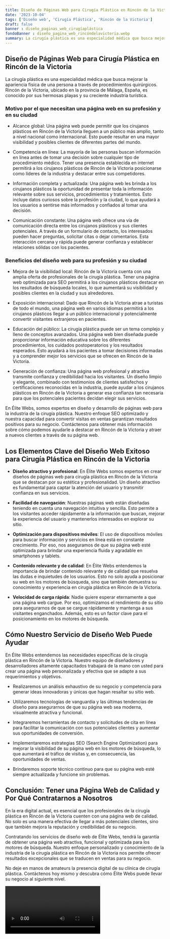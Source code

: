 ```yaml
---
title: Diseño de Páginas Web para Cirugía Plástica en Rincón de la Victoria
date: '2023-10-04'
tags: ['Diseño web', 'Cirugía Plástica', 'Rincón de la Victoria']
draft: false
banner : diseño_paginas_web_cirugíaplástica
fondoBanner : diseño_pagina_web_rincóndelavictoria.webp
summary: La cirugía plástica es una especialidad médica que busca mejorar la apariencia física de una persona a través de procedimientos quirúrgicos. Rincón de la Victoria, ubicado en la provincia de Málaga, España, es conocido por sus hermosas playas y su creciente industria turística.
---
```


## Diseño de Páginas Web para Cirugía Plástica en Rincón de la Victoria

La cirugía plástica es una especialidad médica que busca mejorar la apariencia física de una persona a través de procedimientos quirúrgicos. Rincón de la Victoria, ubicado en la provincia de Málaga, España, es conocido por sus hermosas playas y su creciente industria turística.

### Motivo por el que necesitan una página web en su profesión y en su ciudad

- Alcance global: Una página web puede permitir que los cirujanos plásticos en Rincón de la Victoria lleguen a un público más amplio, tanto a nivel nacional como internacional. Esto puede resultar en una mayor visibilidad y posibles clientes de diferentes partes del mundo.

- Competencia en línea: La mayoría de las personas buscan información en línea antes de tomar una decisión sobre cualquier tipo de procedimiento médico. Tener una presencia establecida en internet permitirá a los cirujanos plásticos de Rincón de la Victoria posicionarse como líderes de la industria y destacar entre sus competidores.

- Información completa y actualizada: Una página web les brinda a los cirujanos plásticos la oportunidad de presentar toda la información relevante sobre sus servicios, procedimientos y tratamientos. Esto incluye datos curiosos sobre la profesión y la ciudad, lo que ayudará a los usuarios a sentirse más informados y confiados al tomar una decisión.

- Comunicación constante: Una página web ofrece una vía de comunicación directa entre los cirujanos plásticos y sus clientes potenciales. A través de un formulario de contacto, los interesados pueden hacer preguntas, solicitar citas o dejar comentarios. Esta interacción cercana y rápida puede generar confianza y establecer relaciones sólidas con los pacientes.

### Beneficios del diseño web para su profesión y su ciudad

- Mejora de la visibilidad local: Rincón de la Victoria cuenta con una amplia oferta de profesionales de la cirugía plástica. Tener una página web optimizada para SEO permitirá a los cirujanos plásticos destacar en los resultados de búsqueda locales, lo que aumentará su visibilidad y posibles clientes en la ciudad y sus alrededores.

- Exposición internacional: Dado que Rincón de la Victoria atrae a turistas de todo el mundo, una página web en varios idiomas permitirá a los cirujanos plásticos llegar a un público internacional y potencialmente convertir visitantes extranjeros en pacientes.

- Educación del público: La cirugía plástica puede ser un tema complejo y lleno de conceptos avanzados. Una página web bien diseñada puede proporcionar información educativa sobre los diferentes procedimientos, los cuidados postoperatorios y los resultados esperados. Esto ayudará a los pacientes a tomar decisiones informadas y a comprender mejor los servicios que se ofrecen en Rincón de la Victoria.

- Generación de confianza: Una página web profesional y atractiva transmite confianza y credibilidad hacia los visitantes. Un diseño limpio y elegante, combinado con testimonios de clientes satisfechos y certificaciones reconocidas en la industria, puede ayudar a los cirujanos plásticos en Rincón de la Victoria a generar esa confianza tan necesaria para que los potenciales pacientes decidan elegir sus servicios.

En Élite Webs, somos expertos en diseño y desarrollo de páginas web para la industria de la cirugía plástica. Nuestro enfoque SEO optimizado y nuestra capacidad para convertir visitas en ventas garantizan resultados positivos para su negocio. Contáctenos para obtener más información sobre cómo podemos ayudarle a destacar en Rincón de la Victoria y atraer a nuevos clientes a través de su página web.

<GifSeo />

<Cta />

## Los Elementos Clave del Diseño Web Exitoso para Cirugía Plástica en Rincón de la Victoria

- **Diseño atractivo y profesional**: En Élite Webs somos expertos en crear diseños de páginas web para cirugía plástica en Rincón de la Victoria que se destacan por su estética y profesionalidad. Un diseño atractivo es fundamental para captar la atención del usuario y transmitir confianza en sus servicios.

- **Facilidad de navegación**: Nuestras páginas web están diseñadas teniendo en cuenta una navegación intuitiva y sencilla. Esto permite a los visitantes acceder rápidamente a la información que buscan, mejorar la experiencia del usuario y mantenerlos interesados en explorar su sitio.

- **Optimización para dispositivos móviles**: El uso de dispositivos móviles para buscar información y servicios en línea está en constante crecimiento. Por eso, nos aseguramos de que su página web esté optimizada para brindar una experiencia fluida y agradable en smartphones y tablets.

- **Contenido relevante y de calidad**: En Élite Webs entendemos la importancia de brindar contenido relevante y de calidad que resuelva las dudas e inquietudes de los usuarios. Esto no solo ayuda a posicionar su web en los motores de búsqueda, sino que también demuestra su conocimiento y experiencia en cirugía plástica en Rincón de la Victoria.

- **Velocidad de carga rápida**: Nadie quiere esperar eternamente a que una página web cargue. Por eso, optimizamos el rendimiento de su sitio para asegurarnos de que se cargue rápidamente y mantenga a sus visitantes enganchados. Además, esto es un factor clave para el posicionamiento en los motores de búsqueda.

## Cómo Nuestro Servicio de Diseño Web Puede Ayudar

En Élite Webs entendemos las necesidades específicas de la cirugía plástica en Rincón de la Victoria. Nuestro equipo de diseñadores y desarrolladores altamente capacitados trabajará de la mano con usted para crear una página web personalizada y efectiva que se adapte a sus requerimientos y objetivos.

- Realizaremos un análisis exhaustivo de su negocio y competencia para generar ideas innovadoras y únicas que hagan resaltar su sitio web.

- Utilizaremos tecnologías de vanguardia y las últimas tendencias de diseño para asegurarnos de que su página web sea moderna, visualmente atractiva y funcional.

- Integraremos herramientas de contacto y solicitudes de cita en línea para facilitar la comunicación con sus potenciales clientes y aumentar sus oportunidades de conversión.

- Implementaremos estrategias SEO (Search Engine Optimization) para mejorar la visibilidad de su página web en los motores de búsqueda, lo que aumentará el tráfico de visitas y, en consecuencia, las oportunidades de ventas.

- Brindaremos soporte técnico continuo para que su página web esté siempre actualizada y funcione sin problemas.

## Conclusión: Tener una Página Web de Calidad y Por Qué Contratarnos a Nosotros

En la era digital actual, es esencial que los profesionales de la cirugía plástica en Rincón de la Victoria cuenten con una página web de calidad. No solo es una manera efectiva de llegar a más potenciales clientes, sino que también mejora la reputación y credibilidad de su negocio.

Contratando los servicios de diseño web de Élite Webs, tendrá la garantía de obtener una página web atractiva, funcional y optimizada para los motores de búsqueda. Nuestro enfoque personalizado y conocimiento de la industria de la cirugía plástica en Rincón de la Victoria nos permite ofrecer resultados excepcionales que se traducen en ventas para su negocio.

No deje en manos de amateurs la presencia digital de su clínica de cirugía plástica. Contáctenos hoy mismo y descubra cómo Élite Webs puede llevar su negocio al siguiente nivel.

<Video />

<CtaBot job='Cirugía Plástica' city='Rincón de la Victoria'/>

<Gmaps query='Rincón de la Victoria+españa+maps' />